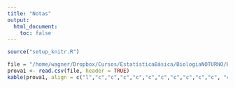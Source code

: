 ```yaml
---
title: "Notas"
output:
  html_document:
    toc: false
---
```


```r
source("setup_knitr.R")
```
```r
file = "/home/wagner/Dropbox/Cursos/EstatísticaBásica/BiologiaNOTURNO/Prova1NOTA.csv"
prova1 <- read.csv(file, header = TRUE)
kable(prova1, align = c("l","c","c","c","c","c","c","c","c","c","c", "c", "l"), digits = 2)
```
